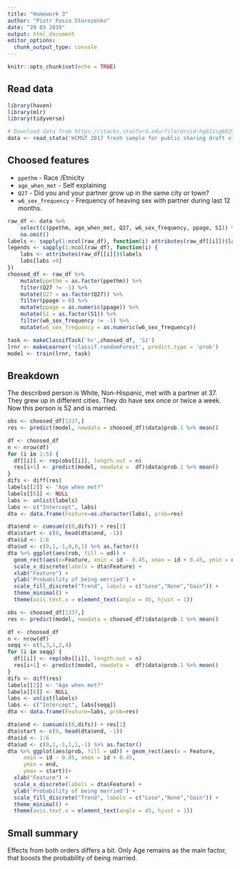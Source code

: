 ```yaml
---
title: "Homework 3"
author: "Piotr Pasza Storozenko"
date: "29 03 2019"
output: html_document
editor_options: 
  chunk_output_type: console
---
```


```r
knitr::opts_chunk$set(echo = TRUE)
```

## Read data
```r
library(haven)
library(mlr)
library(tidyverse)
```

```r
# Download data from https://stacks.stanford.edu/file/druid:hg921sg6829/HCMST_2017_public_data_v1.1_stata.zip and extract to the same folder as raport.
data <- read_stata('HCMST 2017 fresh sample for public sharing draft v1.1.dta')
```

## Choosed features

* `ppethm` - Race /Etnicity
* `age_when_met` - Self explaining
* `Q27` - Did you and your partner grow up in the same city or town?
* `w6_sex_frequency` - Frequency of heaving sex with partner during last 12 months.

```r
raw_df <- data %>% 
    select(c(ppethm, age_when_met, Q27, w6_sex_frequency, ppage, S1)) %>% 
    na.omit() 
labels <- sapply(1:ncol(raw_df), function(i) attributes(raw_df[[i]])$label)
legends <- sapply(1:ncol(raw_df), function(i) {
    labs <- attributes(raw_df[[i]])$labels
    labs[labs >0]
})
choosed_df <- raw_df %>% 
    mutate(ppethm = as.factor(ppethm)) %>% 
    filter(Q27 != -1) %>% 
    mutate(Q27 = as.factor(Q27)) %>% 
    filter(ppage > 0) %>% 
    mutate(ppage = as.numeric(ppage)) %>% 
    mutate(S1 = as.factor(S1)) %>% 
    filter(w6_sex_frequency != -1) %>% 
    mutate(w6_sex_frequency = as.numeric(w6_sex_frequency))
```

```r
task <- makeClassifTask('hc',choosed_df, 'S1')
lrnr <- makeLearner('classif.randomForest', predict.type = 'prob')
model <- train(lrnr, task)
```

## Breakdown

The described person is White, Non-Hispanic, met with a partner at 37.
They grew up in different cities.
They do have sex once or twice a week.
Now this person is 52 and is married.

```r
obs <- choosed_df[1337,]
res <- predict(model, newdata = choosed_df)$data$prob.1 %>% mean()

df <- choosed_df
n <- nrow(df)
for (i in 1:5) {
  df[[i]] <- rep(obs[[i]], length.out = n)
  res[i+1] <- predict(model, newdata =  df)$data$prob.1 %>% mean()
}
difs <- diff(res)
labels[[2]] <- "Age when met?"
labels[[6]] <- NULL
labs <- unlist(labels)
labs <- c("Intercept", labs)
dta <- data.frame(Feature=as.character(labs), prob=res)

dta$end <- cumsum(c(0,difs)) + res[1]
dta$start <- c(0, head(dta$end, -1))
dta$id <- 1:6
dta$ud <- c(0,1,-1,0,0,1) %>% as.factor()
dta %>% ggplot(aes(rob, fill = ud)) + 
  geom_rect(aes(x=Feature, xmin = id - 0.45, xmax = id + 0.45, ymin = end, ymax = start)) +
  scale_x_discrete(labels = dta$Feature) +
  xlab("Feature") +
  ylab('Probability of being merried') +
  scale_fill_discrete("Trend", labels = c("Lose","None","Gain")) +
  theme_minimal() +
  theme(axis.text.x = element_text(angle = 45, hjust = 1))
```

```r
obs <- choosed_df[1337,]
res <- predict(model, newdata = choosed_df)$data$prob.1 %>% mean()

df <- choosed_df
n <- nrow(df)
seqq <- c(5,3,1,2,4)
for (i in seqq) {
  df[[i]] <- rep(obs[[i]], length.out = n)
  res[i+1] <- predict(model, newdata =  df)$data$prob.1 %>% mean()
}
difs <- diff(res)
labels[[2]] <- "Age when met?"
labels[[6]] <- NULL
labs <- unlist(labels)
labs <- c("Intercept", labs[seqq])
dta <- data.frame(Feature=labs, prob=res)

dta$end <- cumsum(c(0,difs)) + res[1]
dta$start <- c(0, head(dta$end, -1))
dta$id <- 1:6
dta$ud <- c(0,1,-1,1,1,-1) %>% as.factor()
dta %>% ggplot(aes(prob, fill = ud)) + geom_rect(aes(x = Feature,
     xmin = id - 0.45, xmax = id + 0.45, 
     ymin = end,
     ymax = start))+
  xlab("Feature") +
  scale_x_discrete(labels = dta$Feature) +
  ylab('Probability of being merried') +
  scale_fill_discrete("Trend", labels = c("Lose","None","Gain")) +
  theme_minimal() +
  theme(axis.text.x = element_text(angle = 45, hjust = 1))
```

## Small summary

Effects from both orders differs a bit.
Only Age remains as the main factor, that boosts the probability of being married.